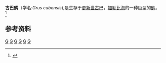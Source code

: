 {{Speciesbox 
| genus = Grus
| species = cubensis
| status = Fossil
|fossil_range = {{Fossil range|更新世}}
| image = Tibiotarsi of extinct birds.jpg
| image_width = 250px
| image_caption = 古巴鹤(上)、''[[Propelargus_edwardsi|Propelargus edwardsi]]''(中)和''{{tsl|en|Palaelodus gracilipes}}''(下)的腿骨
| authority = Fischer & Stephan, 1971
| synonyms = 
}}
'''古巴鹤'''（学名:''Grus cubensis''),是生存于[[更新世|更新世]][[古巴|古巴]]，[[加勒比海|加勒比海]]的一种巨型的[[鹤|鹤]]。<ref>{{cite book |title= A paleontological perspective of West Indian birds and mammals. In: "Zoogeography in the Caribbean: The 1975 Leidy Medal Symposium", ed. Frank B. Gill|author= Olson, S. L. |year=1978 |series= Special Publication 13|publisher= Academy of Natural Sciences of Philadelphia |location= |isbn= 1422317854|pages= 99–117|url= }}</ref>

==参考资料==
{{Reflist}}

{{Taxonbar}}

[[Category:1971年描述的鸟类|G]]
[[Category:更新世鸟类|G]]
[[Category:鹤属|G]]
[[Category:不会飞的鸟|G]]
[[Category:北美洲史前鳥類|G]]
[[Category:加勒比海已灭绝鸟类|G]]